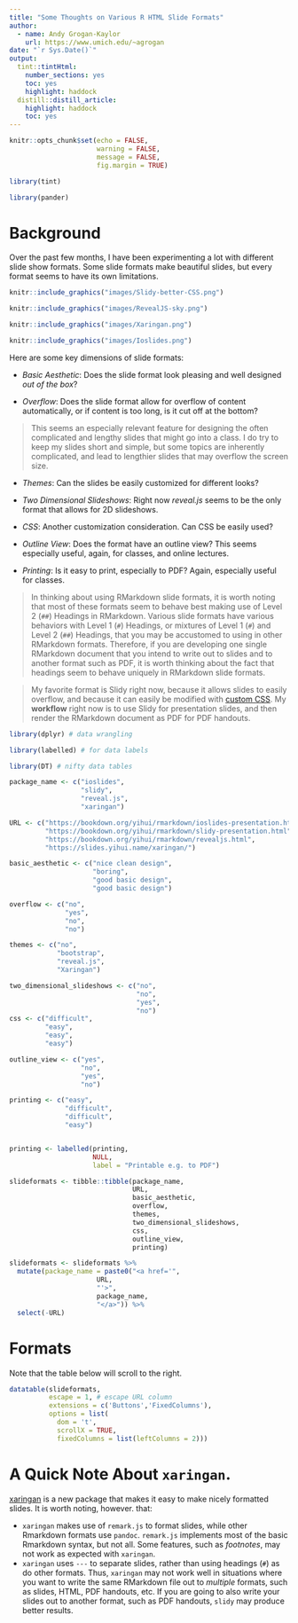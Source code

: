 ```yaml
---
title: "Some Thoughts on Various R HTML Slide Formats"
author:
  - name: Andy Grogan-Kaylor 
    url: https://www.umich.edu/~agrogan
date: "`r Sys.Date()`"
output:
  tint::tintHtml:
    number_sections: yes
    toc: yes
    highlight: haddock
  distill::distill_article:
    highlight: haddock
    toc: yes
---
```


```r

knitr::opts_chunk$set(echo = FALSE, 
                      warning = FALSE,
                      message = FALSE,
                      fig.margin = TRUE)

library(tint)

library(pander)

```

# Background

Over the past few months, I have been experimenting a lot with different slide show formats. Some slide formats make beautiful slides, but every format seems to have its own limitations.

```r

knitr::include_graphics("images/Slidy-better-CSS.png")

```

```r

knitr::include_graphics("images/RevealJS-sky.png")

```

```r

knitr::include_graphics("images/Xaringan.png")

```

```r

knitr::include_graphics("images/Ioslides.png")

```

Here are some key dimensions of slide formats:

* *Basic Aesthetic*: Does the slide format look pleasing and well designed *out of the box*?

* *Overflow*: Does the slide format allow for overflow of content automatically, or if content is too long, is it cut off at the bottom? 

> This seems an especially relevant feature for designing the often complicated and lengthy slides that might go into a class. I do try to keep my slides short and simple, but some topics are inherently complicated, and lead to lengthier slides that may overflow the screen size.

* *Themes*: Can the slides be easily customized for different looks?

* *Two Dimensional Slideshows*: Right now *reveal.js* seems to be the only format that allows for 2D slideshows.

* *CSS*: Another customization consideration. Can CSS be easily used?

* *Outline View*: Does the format have an outline view? This seems especially useful, again, for classes, and online lectures.

* *Printing*: Is it easy to print, especially to PDF? Again, especially useful for classes.

> In thinking about using RMarkdown slide formats, it is worth noting that most of these formats seem to behave best making use of Level 2 (`##`) Headings in RMarkdown. Various slide formats have various behaviors with Level 1 (`#`) Headings, or mixtures of Level 1 (`#`) and Level 2 (`##`) Headings, that you may be accustomed to using in other RMarkdown formats. Therefore, if you are developing one single RMarkdown document that you intend to write out to slides and to another format such as PDF, it is worth thinking about the fact that headings seem to behave uniquely in RMarkdown slide formats.

> My favorite format is Slidy right now, because it allows slides to easily overflow, and because it can easily be modified with [custom CSS](https://agrogan1.github.io/R/YAML-test/slidy.css). My **workflow** right now is to use Slidy for presentation slides, and then render the RMarkdown document as PDF for PDF handouts.

```r

library(dplyr) # data wrangling

library(labelled) # for data labels

library(DT) # nifty data tables

```


```r

package_name <- c("ioslides",
                  "slidy",
                  "reveal.js",
                  "xaringan")

URL <- c("https://bookdown.org/yihui/rmarkdown/ioslides-presentation.html",
         "https://bookdown.org/yihui/rmarkdown/slidy-presentation.html",
         "https://bookdown.org/yihui/rmarkdown/revealjs.html",
         "https://slides.yihui.name/xaringan/")

basic_aesthetic <- c("nice clean design",
                     "boring",
                     "good basic design",
                     "good basic design")

overflow <- c("no",
              "yes",
              "no",
              "no")

themes <- c("no",
            "bootstrap",
            "reveal.js",
            "Xaringan")

two_dimensional_slideshows <- c("no",
                                "no",
                                "yes",
                                "no")
css <- c("difficult",
         "easy",
         "easy",
         "easy")

outline_view <- c("yes",
                  "no",
                  "yes",
                  "no")

printing <- c("easy",
              "difficult",
              "difficult",
              "easy")


printing <- labelled(printing, 
                     NULL, 
                     label = "Printable e.g. to PDF")

slideformats <- tibble::tibble(package_name,
                               URL,
                               basic_aesthetic, 
                               overflow,
                               themes, 
                               two_dimensional_slideshows,
                               css,
                               outline_view, 
                               printing)

slideformats <- slideformats %>% 
  mutate(package_name = paste0("<a href='", 
                      URL,
                      "'>",
                      package_name, 
                      "</a>")) %>% 
  select(-URL)


```

# Formats

Note that the table below will scroll to the right.

```r

datatable(slideformats,
          escape = 1, # escape URL column
          extensions = c('Buttons','FixedColumns'),
          options = list(
            dom = 't',
            scrollX = TRUE,
            fixedColumns = list(leftColumns = 2)))


```

# A Quick Note About `xaringan`.

[xaringan](https://slides.yihui.name/xaringan/) is a new package that makes it easy to make nicely formatted slides. It is worth noting, however. that: 

* `xaringan` makes use of `remark.js` to format slides, while other Rmarkdown formats use `pandoc`. `remark.js` implements most of the basic Rmarkdown syntax, but not all. Some features, such as *footnotes*, may not work as expected with `xaringan`.
* `xaringan` uses `---` to separate slides, rather than using headings (`#`) as do other formats. Thus, `xaringan` may not work well in situations where you want to write the same RMarkdown file out to *multiple* formats, such as slides, HTML, PDF handouts, etc.  If you are going to also write your slides out to another format, such as PDF handouts, `slidy` may produce better results.






